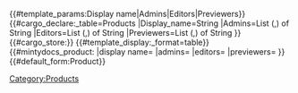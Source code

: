 <noinclude>
{{#template_params:Display name|Admins|Editors|Previewers}}
{{#cargo_declare:_table=Products
|Display_name=String
|Admins=List (,) of String
|Editors=List (,) of String
|Previewers=List (,) of String
}}
</noinclude><includeonly>{{#cargo_store:}}
{{#template_display:_format=table}}
{{#mintydocs_product:
|display name={{{Display name|}}}
|admins={{{Admins|}}}
|editors={{{Editors|}}}
|previewers={{{Previewers|}}}
}}
[[Category:Products]]
{{#default_form:Product}}
</includeonly>
